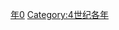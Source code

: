 {{Catnav|頁面分類|历史|歷史時代|年|4世纪各年}}

{{catmore}}
{{Commons category|390}}

[[Category:390年代|年0]]
[[Category:4世纪各年|Category:4世纪各年]]